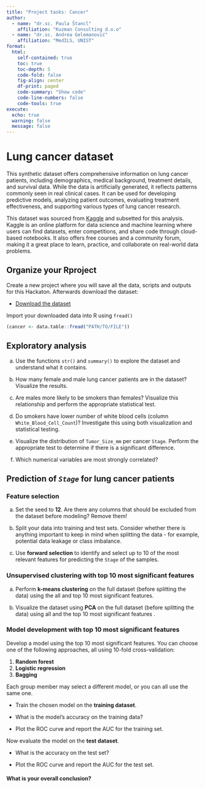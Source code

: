 ---
title: "Project tasks: Cancer"
author: 
  - name: "dr.sc. Paula Štancl"
    affiliation: "Kuzman Consulting d.o.o"
  - name: "dr.sc. Andrea Gelemanović"
    affiliation: "MedILS, UNIST"
format:
  html:
    self-contained: true
    toc: true
    toc-depth: 5
    code-fold: false
    fig-align: center
    df-print: paged
    code-summary: "Show code"
    code-line-numbers: false
    code-tools: true
execute:
  echo: true
  warning: false
  message: false
---

# Lung cancer dataset

This synthetic dataset offers comprehensive information on lung cancer patients, including demographics, medical background, treatment details, and survival data. While the data is artificially generated, it reflects patterns commonly seen in real clinical cases. It can be used for developing predictive models, analyzing patient outcomes, evaluating treatment effectiveness, and supporting various types of lung cancer research.

This dataset was sourced from [Kaggle](https://www.kaggle.com/datasets/rashadrmammadov/lung-cancer-prediction/data) and subsetted for this analysis. Kaggle is an online platform for data science and machine learning where users can find datasets, enter competitions, and share code through cloud-based notebooks. It also offers free courses and a community forum, making it a great place to learn, practice, and collaborate on real-world data problems.

## Organize your Rproject

Create a new project where you will save all the data, scripts and outputs for this Hackaton. Afterwards download the dataset:

-   [Download the dataset](lung_cancer_subset_data.csv)

Import your downloaded data into R using `fread()`

```{r, eval=FALSE}
(cancer <- data.table::fread("PATH/TO/FILE"))
```

## Exploratory analysis

a)  Use the functions `str()` and `summary()` to explore the dataset and understand what it contains.

b)  How many female and male lung cancer patients are in the dataset? Visualize the results.

c)  Are males more likely to be smokers than females? Visualize this relationship and perform the appropriate statistical test.

d)  Do smokers have lower number of white blood cells (column `White_Blood_Cell_Count`)? Investigate this using both visualization and statistical testing.

e)  Visualize the distribution of `Tumor_Size_mm` per cancer `Stage`. Perform the appropriate test to determine if there is a significant difference.

f)  Which numerical variables are most strongly correlated?

## Prediction of *`Stage`* for lung cancer patients

### Feature selection

a)  Set the seed to **12**. Are there any columns that should be excluded from the dataset before modeling? Remove them!

b)  Split your data into training and test sets. Consider whether there is anything important to keep in mind when splitting the data - for example, potential data leakage or class imbalance.

c)  Use **forward selection** to identify and select up to 10 of the most relevant features for predicting the `Stage` of the samples.

### Unsupervised clustering with top 10 most significant features

a)  Perform **k-means clustering** on the full dataset (before splitting the data) using the all and top 10 most significant features.

b)  Visualize the dataset using **PCA** on the full dataset (before splitting the data) using all and the top 10 most significant features .

### Model development with top 10 most significant features

Develop a model using the top 10 most significant features. You can choose one of the following approaches, all using 10-fold cross-validation:

1.  **Random forest**
2.  **Logistic regression**
3.  **Bagging**

Each group member may select a different model, or you can all use the same one.

-   Train the chosen model on the **training dataset**.

-   What is the model's accuracy on the training data?

-   Plot the ROC curve and report the AUC for the training set.

Now evaluate the model on the **test dataset**.

-   What is the accuracy on the test set?

-   Plot the ROC curve and report the AUC for the test set.

#### What is your overall conclusion?
